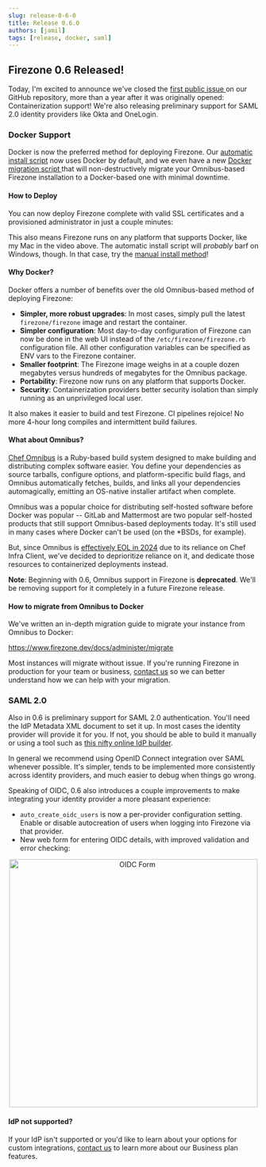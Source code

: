 ```yaml
---
slug: release-0-6-0
title: Release 0.6.0
authors: [jamil]
tags: [release, docker, saml]
---
```


## Firezone 0.6 Released!

Today, I'm excited to announce we've closed the [first public issue
](https://github.com/firezone/firezone/issues/260) on our GitHub repository,
more than a year after it was originally opened: Containerization support!
We're also releasing preliminary support for SAML 2.0 identity providers
like Okta and OneLogin.

### Docker Support

Docker is now the preferred method for deploying Firezone. Our [
automatic install script](https://raw.githubusercontent.com/firezone/firezone/master/scripts/docker_install.sh)
now uses Docker by default, and we even have a new [Docker migration script
](https://raw.githubusercontent.com/firezone/firezone/master/scripts/docker_migrate.sh)
that will non-destructively migrate your Omnibus-based Firezone installation
to a Docker-based one with minimal downtime.

#### How to Deploy

You can now deploy Firezone complete with valid SSL certificates and a
provisioned administrator in just a couple minutes:

<AsciinemaPlayer
  src="https://asciinema.org/a/530197.cast"
  autoplay={true}
  rows={30}
  idleTimeLimit={3}
  preload={true}
/>

This also means Firezone runs on any platform that supports Docker,
like my Mac in the video above. The automatic install script will _probably_
barf on Windows, though. In that case, try the
[manual install method](/docs/deploy/docker/#option-2-manual-install)!

#### Why Docker?

Docker offers a number of benefits over the old Omnibus-based method of deploying
Firezone:

- **Simpler, more robust upgrades**: In most cases, simply pull the latest `firezone/firezone`
  image and restart the container.
- **Simpler configuration**: Most day-to-day configuration of Firezone can now
  be done in the web UI instead of the `/etc/firezone/firezone.rb` configuration
  file. All other configuration variables can be specified as ENV vars to the
  Firezone container.
- **Smaller footprint**: The Firezone image weighs in at a couple dozen
  megabytes versus hundreds of megabytes for the Omnibus package.
- **Portability**: Firezone now runs on any platform that supports Docker.
- **Security**: Containerization providers better security isolation than
  simply running as an unprivileged local user.

It also makes it easier to build and test Firezone. CI pipelines rejoice!
No more 4-hour long compiles and intermittent build failures.

#### What about Omnibus?

[Chef Omnibus](https://github.com/chef/omnibus) is a Ruby-based build system
designed to make building and distributing complex software easier. You define
your dependencies as source tarballs, configure options, and platform-specific
build flags, and Omnibus automatically fetches, builds, and links all your
dependencies automagically, emitting an OS-native installer artifact when
complete.

Omnibus was a popular choice for distributing self-hosted software before
Docker was popular -- GitLab and Mattermost are two popular self-hosted products
that still support Omnibus-based deployments today. It's still used in many
cases where Docker can't be used (on the \*BSDs, for example).

But, since Omnibus is [effectively EOL in 2024](https://docs.chef.io/versions/)
due to its reliance on Chef Infra Client, we've decided to deprioritize
reliance on it, and dedicate those resources to containerized deployments
instead.

**Note**: Beginning with 0.6, Omnibus support in Firezone is **deprecated**.
We'll be removing support for it completely in a future Firezone release.

#### How to migrate from Omnibus to Docker

We've written an in-depth migration guide to migrate your instance from Omnibus
to Docker:

https://www.firezone.dev/docs/administer/migrate

Most instances will migrate without issue. If you're running Firezone in production
for your team or business, [contact us](/sales)
so we can better understand how we can help with your migration.

### SAML 2.0

Also in 0.6 is preliminary support for SAML 2.0 authentication. You'll need the
IdP Metadata XML document to set it up. In most cases the identity provider
will provide it for you. If not, you should be able to build it manually or
using a tool such as
[this nifty online IdP builder](https://www.samltool.com/idp_metadata.php).

In general we recommend using OpenID Connect integration over SAML whenever possible.
It's simpler, tends to be implemented more consistently across identity providers,
and much easier to debug when things go wrong.

Speaking of OIDC, 0.6 also introduces a couple improvements to make integrating
your identity provider a more pleasant experience:

- `auto_create_oidc_users` is now a per-provider configuration setting. Enable or disable
  autocreation of users when logging into Firezone via that provider.
- New web form for entering OIDC details, with improved validation and error checking:

<center>
  <img
    width="500"
    src="https://user-images.githubusercontent.com/167144/196735853-b2c8d505-285f-40ac-9d73-4b568358c5c3.png"
    alt="OIDC Form"
  />
</center>

#### IdP not supported?

If your IdP isn't supported or you'd like to learn about your options for
custom integrations, [contact us](/sales) to
learn more about our Business plan features.
